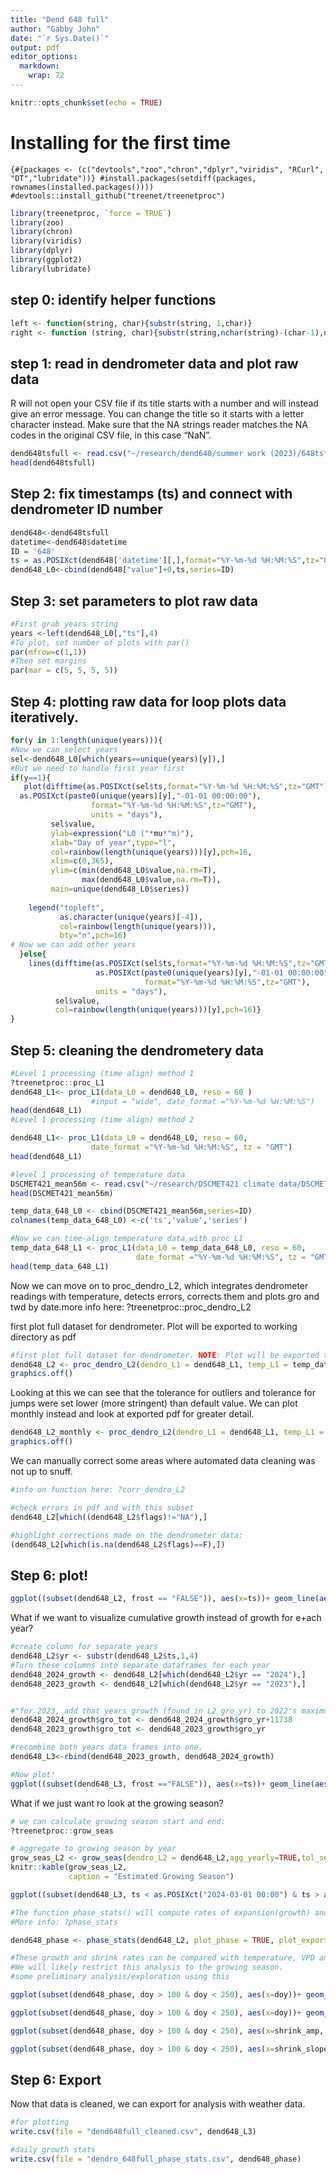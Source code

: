 ```yaml
---
title: "Dend 648 full"
author: "Gabby John"
date: "`r Sys.Date()`"
output: pdf
editor_options: 
  markdown: 
    wrap: 72
---
```


```r
knitr::opts_chunk$set(echo = TRUE)
```

# Installing for the first time

`{#{packages <- (c("devtools","zoo","chron","dplyr","viridis", "RCurl", "DT","lubridate"))} #install.packages(setdiff(packages, rownames(installed.packages()))) #devtools::install_github("treenet/treenetproc")`

```r
library(treenetproc, `force = TRUE`)
library(zoo)
library(chron)
library(viridis)
library(dplyr)
library(ggplot2)
library(lubridate)
```

## step 0: identify helper functions

```r
left <- function(string, char){substr(string, 1,char)} 
right <- function (string, char){substr(string,nchar(string)-(char-1),nchar(string))}
```

## step 1: read in dendrometer data and plot raw data
R will not open your CSV file if its title starts with a number and will instead give an error message. You can change the title so it starts with a letter character instead. 
Make sure that the NA strings reader matches the NA codes in the original CSV file, in this case "NaN". 

```r
dend648tsfull <- read.csv("~/research/dend648/summer work (2023)/648tsfull.csv", na.strings="NaN", stringsAsFactors=TRUE)
head(dend648tsfull)
```

## Step 2: fix timestamps (ts) and connect with dendrometer ID number

```r
dend648<-dend648tsfull
datetime<-dend648$datetime
ID = '648'
ts = as.POSIXct(dend648['datetime'][,],format="%Y-%m-%d %H:%M:%S",tz="GMT") 
dend648_L0<-cbind(dend648["value"]+0,ts,series=ID)
```

## Step 3: set parameters to plot raw data

```r
#First grab years string
years <-left(dend648_L0[,"ts"],4)
#To plot, set number of plots with par()
par(mfrow=c(1,1))
#Then set margins 
par(mar = c(5, 5, 5, 5))
```

## Step 4: plotting raw data for loop plots data iteratively.

```r
for(y in 1:length(unique(years))){
#Now we can select years
sel<-dend648_L0[which(years==unique(years)[y]),]
#But we need to handle first year first
if(y==1){
   plot(difftime(as.POSIXct(sel$ts,format="%Y-%m-%d %H:%M:%S",tz="GMT"),
  as.POSIXct(paste0(unique(years)[y],"-01-01 00:00:00"),
                  format="%Y-%m-%d %H:%M:%S",tz="GMT"),
                  units = "days"),
         sel$value,
         ylab=expression("L0 ("*mu*"m)"),
         xlab="Day of year",type="l",
         col=rainbow(length(unique(years)))[y],pch=16,
         xlim=c(0,365),
         ylim=c(min(dend648_L0$value,na.rm=T),
                max(dend648_L0$value,na.rm=T)),
         main=unique(dend648_L0$series))
    
    legend("topleft",
           as.character(unique(years)[-4]),
           col=rainbow(length(unique(years))),
           bty="n",pch=16)
# Now we can add other years
  }else{
    lines(difftime(as.POSIXct(sel$ts,format="%Y-%m-%d %H:%M:%S",tz="GMT"),
                   as.POSIXct(paste0(unique(years)[y],"-01-01 00:00:00"),
                              format="%Y-%m-%d %H:%M:%S",tz="GMT"),
                   units = "days"),
          sel$value,
          col=rainbow(length(unique(years)))[y],pch=16)}
}
```

## Step 5: cleaning the dendrometery data

```r
#Level 1 processing (time align) method 1
?treenetproc::proc_L1 
dend648_L1<- proc_L1(data_L0 = dend648_L0, reso = 60 ) 
                  #input = "wide", date_format ="%Y-%m-%d %H:%M:%S") 
head(dend648_L1)
#Level 1 processing (time align) method 2

dend648_L1<- proc_L1(data_L0 = dend648_L0, reso = 60,
                  date_format ="%Y-%m-%d %H:%M:%S", tz = "GMT")
head(dend648_L1)

#level 1 processing of temperature data
DSCMET421_mean56m <- read.csv("~/research/DSCMET421 climate data/DSCMET421_mean56m.csv", na.strings="NaN", stringsAsFactors=TRUE)
head(DSCMET421_mean56m)

temp_data_648_L0 <- cbind(DSCMET421_mean56m,series=ID)
colnames(temp_data_648_L0) <-c('ts','value','series')

#Now we can time-align temperature data with proc_L1
temp_data_648_L1 <- proc_L1(data_L0 = temp_data_648_L0, reso = 60, 
                            date_format ="%Y-%m-%d %H:%M:%S", tz = "GMT") 
head(temp_data_648_L1)
```

Now we can move on to proc_dendro_L2, which integrates dendrometer readings with temperature, detects errors, corrects them and plots gro and twd by date.more info here: ?treenetproc::proc_dendro_L2

first plot full dataset for dendrometer. Plot will be exported to working directory as pdf

```r
#first plot full dataset for dendrometer. NOTE: Plot will be exported to working directory as pdf
dend648_L2 <- proc_dendro_L2(dendro_L1 = dend648_L1, temp_L1 = temp_data_648_L1, tol_out = 2, tol_jump = 3, plot = TRUE, frost_thr = 1, plot_period = "full", plot_export = TRUE, interpol = 3.5*60, frag_len = NULL, plot_name = "dend648summer_full", tz="GMT") 
graphics.off()
```

Looking at this we can see that the tolerance for outliers and tolerance for jumps were set lower (more stringent) than default value. We can plot monthly instead and look at exported pdf for greater detail.

```r
dend648_L2_monthly <- proc_dendro_L2(dendro_L1 = dend648_L1, temp_L1 = temp_data_648_L1, tol_out = 2, tol_jump = 3, frost_thr = 1, plot = TRUE, interpol = 3.5*60, plot_period = "monthly", plot_export = TRUE, plot_name = "dend648summer_monthly", tz="GMT") 
graphics.off()
```

We can manually correct some areas where automated data cleaning was not up to snuff.

```r
#info on function here: ?corr_dendro_L2

#check errors in pdf and with this subset 
dend648_L2[which((dend648_L2$flags)!="NA"),]

#highlight corrections made on the dendrometer data:
(dend648_L2[which(is.na(dend648_L2$flags)==F),])
```

## Step 6: plot!

```r
ggplot((subset(dend648_L2, frost == "FALSE")), aes(x=ts))+ geom_line(aes(y=value), color = "grey70")+ geom_line(aes(y=gro_yr), color = "seagreen")+ geom_line(aes(y=twd), color = "red")
```

What if we want to visualize cumulative growth instead of growth for e+ach year?

```r
#create column for separate years 
dend648_L2$yr <- substr(dend648_L2$ts,1,4)
#Turn these columns into separate dataframes for each year
dend648_2024_growth <- dend648_L2[which(dend648_L2$yr == "2024"),]
dend648_2023_growth <- dend648_L2[which(dend648_L2$yr == "2023"),]


#"for 2023, add that years growth (found in L2 gro_yr) to 2022's maximum growth for 2022, make a copy of gro_yr". 
dend648_2024_growth$gro_tot <- dend648_2024_growth$gro_yr+11738
dend648_2023_growth$gro_tot <- dend648_2023_growth$gro_yr

#recombine both years data frames into one. 
dend648_L3<-rbind(dend648_2023_growth, dend648_2024_growth)

#Now plot!
ggplot((subset(dend648_L3, frost =="FALSE")), aes(x=ts))+ geom_line(aes(y=value), color = "grey70")+ geom_line(aes(y=gro_tot), color = "seagreen")+ geom_line(aes(y=twd), color = "red")
```

What if we just want ro look at the growing season?

```r
# we can calculate growing season start and end:
?treenetproc::grow_seas

# aggregate to growing season by year
grow_seas_L2 <- grow_seas(dendro_L2 = dend648_L2,agg_yearly=TRUE,tol_seas = 0.1)
knitr::kable(grow_seas_L2,
             caption = "Estimated Growing Season")
```


```r
ggplot((subset(dend648_L3, ts < as.POSIXct("2024-03-01 00:00") & ts > as.POSIXct("2023-03-01 00:00"))), aes(x=ts))+ geom_line(aes(y=value), color = "grey70")+ geom_line(aes(y=gro_tot), color = "seagreen")+ geom_line(aes(y=twd), color = "red")+xlab("Day of Year (2023)")+ggtitle("Cumulative Growing Season Growth ID 648")
```


```r
#The function phase_stats() will compute rates of expansion(growth) and shrinkage (twd) and aggregate these on a daily basis. 
#More info: ?phase_stats

dend648_phase <- phase_stats(dend648_L2, plot_phase = TRUE, plot_export = TRUE, agg_daily = TRUE, tz = 'GMT' )

#These growth and shrink rates can be compared with temperature, VPD and soil moisture.
#We will likely restrict this analysis to the growing season.
#some preliminary analysis/exploration using this

ggplot(subset(dend648_phase, doy > 100 & doy < 250), aes(x=doy))+ geom_point(aes(y = shrink_amp, colour = "Shrinkage" ))+ geom_point(aes(y = exp_amp, colour ="Expansion"))+ ylab("Amplitude")

ggplot(subset(dend648_phase, doy > 100 & doy < 250), aes(x=doy))+ geom_point(aes(y = shrink_slope, colour = "Shrinkage" ))+ geom_point(aes(y = exp_slope, colour ="Expansion"))+ ylab("Slope")

ggplot(subset(dend648_phase, doy > 100 & doy < 250), aes(x=shrink_amp, y = exp_amp))+ geom_point()+ ylab(" Expansion amplitude")+ xlab(" Shrinkage amplitude")

ggplot(subset(dend648_phase, doy > 100 & doy < 250), aes(x=shrink_slope, y = exp_slope))+ geom_point()+ ylab(" Expansion slope")+ xlab(" Shrinkage slope")
```

## Step 6: Export

Now that data is cleaned, we can export for analysis with weather data.

```r
#for plotting 
write.csv(file = "dend648full_cleaned.csv", dend648_L3)

#daily growth stats 
write.csv(file = "dendro_648full_phase_stats.csv", dend648_phase)
```

# 

